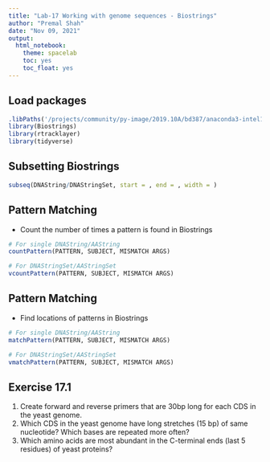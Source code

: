 ```yaml
---
title: "Lab-17 Working with genome sequences - Biostrings"
author: "Premal Shah"
date: "Nov 09, 2021"
output: 
  html_notebook:
    theme: spacelab
    toc: yes
    toc_float: yes
---
```


## Load packages
```r
.libPaths('/projects/community/py-image/2019.10A/bd387/anaconda3-intel17/envs/shahclass/lib/R/library')
library(Biostrings)
library(rtracklayer)
library(tidyverse)
```

## Subsetting Biostrings
```r
subseq(DNAString/DNAStringSet, start = , end = , width = )
```

## Pattern Matching
- Count the number of times a pattern is found in Biostrings
```r
# For single DNAString/AAString
countPattern(PATTERN, SUBJECT, MISMATCH ARGS)

# For DNAStringSet/AAStringSet
vcountPattern(PATTERN, SUBJECT, MISMATCH ARGS)
```

## Pattern Matching
- Find locations of patterns in Biostrings
```r
# For single DNAString/AAString
matchPattern(PATTERN, SUBJECT, MISMATCH ARGS)

# For DNAStringSet/AAStringSet
vmatchPattern(PATTERN, SUBJECT, MISMATCH ARGS)
```

## Exercise 17.1
1. Create forward and reverse primers that are 30bp long for each CDS in the yeast genome. 
2. Which CDS in the yeast genome have long stretches (15 bp) of same nucleotide? Which bases are repeated more often? 
3. Which amino acids are most abundant in the C-terminal ends (last 5 residues) of yeast proteins?
